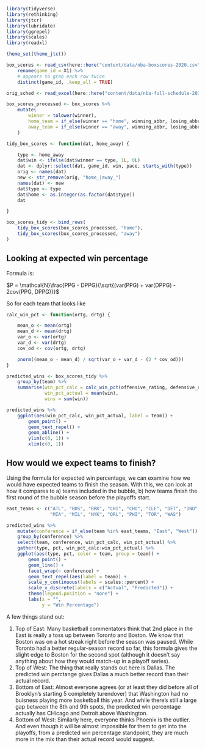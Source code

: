 ```r
library(tidyverse)
library(rethinking)
library(jtcr)
library(lubridate)
library(ggrepel)
library(scales)
library(readxl)

theme_set(theme_jtc())

box_scores <- read_csv(here::here("content/data/nba-boxscores-2020.csv")) %>%
    rename(game_id = X1) %>%
    # appears to grab each row twice
    distinct(game_id, .keep_all = TRUE)

orig_sched <- read_excel(here::here("content/data/nba-full-schedule-2019-2020.xls"))

box_scores_processed <- box_scores %>%
    mutate(
        winner = tolower(winner),
        home_team = if_else(winner == "home", winning_abbr, losing_abbr),
        away_team = if_else(winner == "away", winning_abbr, losing_abbr)
    )

tidy_box_scores <- function(dat, home_away) {

    type <- home_away
    dat$win <- ifelse(dat$winner == type, 1L, 0L)
    dat <- dplyr::select(dat, game_id, win, pace, starts_with(type))
    orig <- names(dat)
    new <- str_remove(orig, "home_|away_")
    names(dat) <- new
    dat$type <- type
    dat$home <- as.integer(as.factor(dat$type))
    dat

}

box_scores_tidy <- bind_rows(
    tidy_box_scores(box_scores_processed, "home"),
    tidy_box_scores(box_scores_processed, "away")
)

```

## Looking at expected win percentage

Formula is:

$P = \mathcal{N}\frac{PPG - DPPG}{\sqrt{(var(PPG) + var(DPPG) - 2cov(PPG, DPPG)}}$

So for each team that looks like

```r

calc_win_pct <- function(ortg, drtg) {

    mean_o <- mean(ortg)
    mean_d <- mean(drtg)
    var_o <- var(ortg)
    var_d <- var(drtg)
    cov_od <- cov(ortg, drtg)

    pnorm((mean_o - mean_d) / sqrt(var_o + var_d - (2 * cov_od)))
}

predicted_wins <- box_scores_tidy %>%
    group_by(team) %>%
    summarise(win_pct_calc = calc_win_pct(offensive_rating, defensive_rating),
              win_pct_actual = mean(win),
              wins = sum(win))

predicted_wins %>%
    ggplot(aes(win_pct_calc, win_pct_actual, label = team)) +
        geom_point() +
        geom_text_repel() +
        geom_abline() +
        ylim(c(0, 1)) +
        xlim(c(0, 1))

```

## How would we expect teams to finish? 

Using the formula for expected win percentage, we can examine how we would have expected teams to finish the season. With this, we can look at how it compares to a) teams included in the bubble, b) how teams finish the first round of the bubble season before the playoffs start.  

```r

east_teams <- c("ATL", "BOS", "BRK", "CHI", "CHO", "CLE", "DET", "IND",
                "MIA", "MIL", "NYK", "ORL", "PHI", "TOR", "WAS")

predicted_wins %>%
    mutate(conference = if_else(team %in% east_teams, "East", "West")) %>%
    group_by(conference) %>%
    select(team, conference, win_pct_calc, win_pct_actual) %>%
    gather(type, pct, win_pct_calc:win_pct_actual) %>%
    ggplot(aes(type, pct, color = team, group = team)) +
        geom_point() +
        geom_line() +
        facet_wrap(~ conference) +
        geom_text_repel(aes(label = team)) +
        scale_y_continuous(labels = scales::percent) +
        scale_x_discrete(labels = c("Actual", "Predicted")) +
        theme(legend.position = "none") +
        labs(x = "",
             y = "Win Percentage")

```

A few things stand out:

1. Top of East: Many basketball commentators think that 2nd place in the East is really a toss up between Toronto and Boston. We know that Boston was on a hot streak right before the season was paused. While Toronto had a better regular-season record so far, this formula gives the slight edge to Boston for the second spot (although it doesn't say anything about how they would match-up in a playoff series). 
2. Top of West: The thing that really stands out here is Dallas. The predicted win perctange gives Dallas a much better record than their actual record. 
3. Bottom of East: Almost everyone agrees (or at least they did before all of Brooklyn's starting 5 completely turendover) that Washington had no buisness playing more basketball this year. And while there's still a large gap between the 8th and 9th spots, the predicted win percentage actually has CHicago and Detroit above Washington. 
4. Bottom of West: Similarly here, everyone thinks Phoenix is the outlier. And even though it will be almost impossible for them to get into the playoffs, from a predicted win percentage standpoint, they are much more in the mix than their actual record would suggest. 
